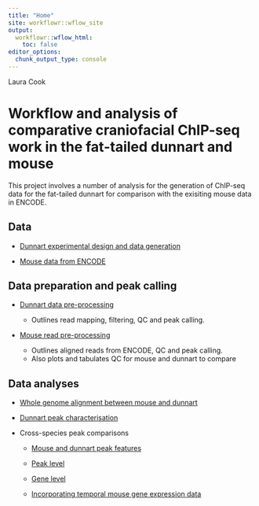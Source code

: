 ```yaml
---
title: "Home"
site: workflowr::wflow_site
output:
  workflowr::wflow_html:
    toc: false
editor_options:
  chunk_output_type: console
---
```


Laura Cook

# Workflow and analysis of comparative craniofacial ChIP-seq work in the fat-tailed dunnart and mouse

This project involves a number of analysis for the generation of ChIP-seq data for the fat-tailed dunnart for comparison with the exisiting mouse data in ENCODE.

## Data

* [Dunnart experimental design and data generation](dunnart_experiment_overview.html)

* [Mouse data from ENCODE](mouse_data_ENCODE.html)

## Data preparation and peak calling

* [Dunnart data pre-processing](dunnart_data_processing.html)

    + Outlines read mapping, filtering, QC and peak calling.

* [Mouse read pre-processing](mouse_dunnart_data_processing_for_comparison.html)

    + Outlines aligned reads from ENCODE, QC and peak calling.
    + Also plots and tabulates QC for mouse and dunnart to compare

## Data analyses

* [Whole genome alignment between mouse and dunnart](whole_genome_alignment.html)

* [Dunnart peak characterisation](dunnart_peak_characterisation.html)

* Cross-species peak comparisons

  + [Mouse and dunnart peak features](mouse_dunnart_peak_features.html)
  
  + [Peak level](peak_level_comparisons.html)
  
  + [Gene level](gene_level_comparisons.html)
  
  + [Incorporating temporal mouse gene expression data](tcseq_expression_analysis.html)
